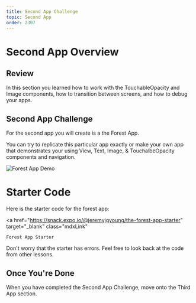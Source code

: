 ```yaml
---
title: Second App Challenge
topic: Second App
order: 2307
---
```


# Second App Overview

## Review

In this section you learned how to work with the TouchableOpacity and Image components, how to transition between screens, and how to debug your apps.

## Second App Challenge

For the second app you will create is a the Forest App.

You can try to replicate this particular app exactly or make your own app that demonstrates your using View, Text, Image, & TouchalbeOpacity components and navigation.

![Forest App Demo](./forest-app-demo.gif)

# Starter Code

Here is the starter code for the forest app: 

<a
    href="https://snack.expo.io/@jeremyjgyoung/the-forest-app-starter"
    target="_blank"
    class="mdxLink"
>
    Forest App Starter
</a>

Don't worry that the starter has errors.
Feel free to look back at the code from other lessons.

## Once You're Done

When you have completed the Second App Challenge, move onto the Third App section.
